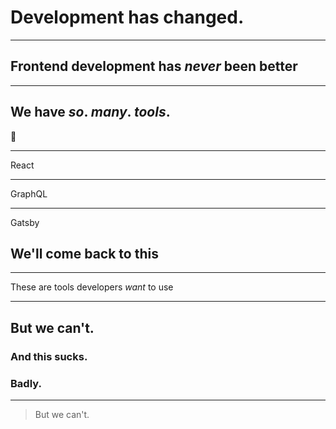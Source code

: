 
# Development has changed.

---

## Frontend development has _never_ been better

---

## We have _so_. _many_. _tools_.

🔧

---

<Fit>React</Fit>

---

<Fit>GraphQL</Fit>

---

<Fit>Gatsby</Fit>

## We'll come back to this

---

<Fit>These are tools developers <em>want</em> to use</Fit>

---

## But we can't.

### And this sucks.

### Badly.

---

> But we can't.
